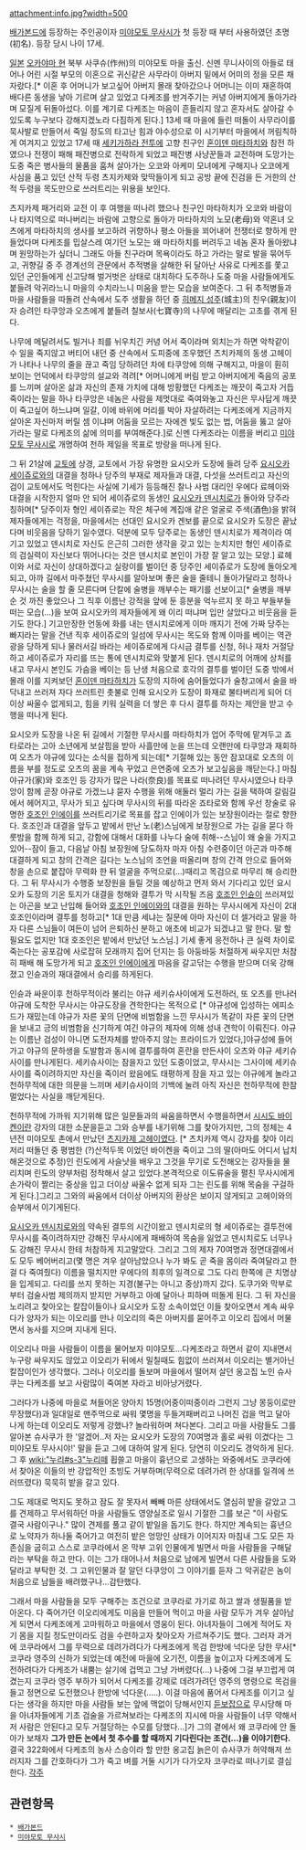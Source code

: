 attachment:info.jpg?width=500

[[배가본드]]에 등장하는 주인공이자 [[미야모토 무사시]]가 첫 등장 때 부터 사용하였던 초명(初名). 등장 당시 나이 17세. 

[[일본]] [[오카야마 현]] 북부 사쿠슈(作州)의 미야모토 마을 출신. 신멘 무니사이의 아들로 태어나 어린 시절 부모의 이혼으로 귀신같은 사무라이 아버지 밑에서 어미의 정을 모른 채 자랐다.[* 이혼 후 어머니가 보고싶어 아버지 몰래 찾아갔으나 어머니는 이미 재혼하여 배다른 동생을 낳아 기르며 살고 있었고 다케조를 반겨주기는 커녕 아버지에게 돌아가라며 모질게 뒤돌아섰다. 이를 계기로 다케조는 마음이 흔들리지 않고 혼자서도 살아갈 수 있도록 누구보다 강해지겠노라 다짐하게 된다.] 13세 때 마을에 들린 떠돌이 사무라이를 묵사발로 만들어서 죽일 정도의 타고난 힘과 야수성으로 이 시기부터 마을에서 꺼림칙하게 여겨지고 있었고 17세 때 [[세키가하라 전투]]에 고향 친구인 [[혼이덴 마타하치]]와 참전 하였으나 전쟁이 패해 패잔병으로 전락하게 되었고 패잔병 사냥꾼들과 교전하며 도망가는 도중 죽은 병사들의 물품을 훔쳐 살아가는 오코와 아케미 모녀에게 구해지나 오코에게 사심을 품고 있던 산적 두령 츠지카제와 맞딱들이게 되고 공방 끝에 진검을 든 거한의 산적 두령을 목도만으로 쓰러트리는 위용을 보인다.

츠지카제 패거리와 교전 이 후 여행을 떠나려 했으나 친구인 마타하치가 오코와 바람이 나 타지역으로 떠나버리는 바람에 고향으로 돌아가 마타하치의 노모(老母)와 약혼녀 오츠에게 마타하치의 생사를 보고하려 귀향하나 평소 아들을 꾀어내어 전쟁터로 향하게 만들었다며 다케조를 밉살스레 여기던 노모는 왜 마타하치를 버려두고 네놈 혼자 돌아왔냐며 원망하는가 싶더니 그래도 아들 친구라며 목욕이라도 하고 가라는 말로 발을 묶어두고, 귀향길 중 주 경계선의 관문에서 추적병을 살해한 뒤 달아난 사유로 다케조를 쫓고 있던 군인들에게 신고당해 벌거벗은 상태로 대치하다 도주하나 도중 마을 사람들에게도 붙들려 악귀라느니 마을의 수치라느니 미움을 받는 모습을 보여준다. 그 뒤 추적병들과 마을 사람들을 따돌려 산속에서 도주 생활을 하던 중 [[히메지 성]]주(城主)의 친우(親友)이자 승려인 타쿠앙과 오츠에게 붙들려 칠보사(七寶寺)의 나무에 매달리는 고초를 겪게 된다.

나무에 메달려서도 빌거나 죄를 뉘우치긴 커녕 어서 죽이라며 외치는가 하면 악착같이 수 일을 죽지않고 버티어 내던 중 산속에서 도피중에 조우했던 츠치카제의 동생 고헤이가 나타나 나무의 줄을 끊고 죽임 당하려던 차에 타쿠앙에 의해 구해지고, 마을이 훤히 보이는 언덕에서 타쿠앙의 설교와 격려[* 어머니에게 버림 받고 아버지에게 죽음의 공포를 느끼며 살아온 삶과 자신의 존재 가치에 대해 방황했던 다케조는 깨끗이 죽고자 거듭 죽이라는 말을 하나 타쿠앙은 네놈은 사람을 제멋대로 죽여와놓고 자신은 무사답게 깨끗이 죽고싶어 하느냐며 일갈, 이에 바위에 머리를 박아 자살하려는 다케조에게 지금까지 살아온 자신마저 버릴 셈 이냐며 어둠을 모르는 자에겐 빛도 없는 법, 어둠을 뚫고 살아가라는 말로 다케조의 삶에 의미를 부여해준다.]로 신멘 다케조라는 이름을 버리고 [[미야모토 무사시]]로 개명하여 천하 제일을 목표로 방랑을 떠나게 된다.

그 뒤 21살에 [[교토]]에 상경, 교토에서 가장 유명한 요시오카 도장에 들려 당주 [[요시오카 세이쥬로]]와의 대결을 청하나 당주의 부재로 제자들과 대결, 다섯을 쓰러트리고 자신의 검이 교토에서도 먹힌다는 사실에 기세가 등등해진 찰나 사범 대리인 우에다 료헤이와 대결을 시작한지 얼마 안 되어 세이쥬로의 동생인 [[요시오카 덴시치로]]가 돌아와 당주라 칭하며[* 당주이자 형인 세이쥬로는 작은 체구에 계집애 같은 얼굴로 주색(酒色)을 밝혀 제자들에게는 걱정을, 마을에서는 선대인 요시오카 겐보를 끝으로 요시오카 도장은 끝났다며 비웃음을 당하기 일수였다. 덕분에 모두 당주로는 동생인 덴시치로가 제격이라 여기고 있었고 덴시치로 자신도 은근히 그러한 생각을 갖고 있는 눈치지만 형인 세이쥬로의 검실력이 자신보다 뛰어나다는 것은 덴시치로 본인이 가장 잘 알고 있는 모양.] 료헤이와 서로 자신이 상대하겠다고 실랑이를 벌이던 중 당주인 세이쥬로가 도장에 돌아오게 되고, 아까 길에서 마주쳤던 무사시를 알아보며 좋은 술을 줄테니 돌아가달라고 청하나 무사시는 술을 할 줄 모른다며 단칼에 술병을 깨부수는 패기를 선보이고[* 술병을 깨부순 것 까진 좋았으나 그 직후 이름난 강적을 앞에 둔 흥분을 억누르지 못 하고 부들부들 떠는 모습(...)을 보여 요시오카의 제자들에게 왜 이리 떠냐며 입만 살았다고 비웃음을 듣기도 한다.] 기고만장한 언동에 화를 내는 덴시치로에게 이마 깨지기 전에 가짜 당주는 빠지라는 말을 건낸 직후 세이쥬로의 일섬에 무사시는 목도와 함께 이마를 베이는 역관광을 당하게 되나 물러서길 바라는 세이쥬로에게 다시금 결투를 신청, 허나 재차 거절당하고 세이쥬로가 자리를 뜨는 통에 덴시치로와 맞붙게 된다. 덴시치로의 어깨에 상처를 내고 무사시 본인도 가슴을 베이는 등 난생 처음으로 호각의 결투를 벌이던 도중 밖에서 몰래 이를 지켜보던 [[혼이덴 마타하치]]가 도장의 지하에 숨어들었다가 술창고에서 술을 바닥내고 쓰러져 자다 쓰러트린 촛불로 인해 요시오카 도장이 화재로 불타버리게 되어 더 이상 싸울수 없게되고, 힘을 키워 실력을 더 쌓은 후 다시 결투를 하자는 제안을 받고 수행을 떠나게 된다.

요시오카 도장을 나온 뒤 길에서 기절한 무사시를 마타하치가 업어 주막에 맡겨두고 죠타로라는 고아 소년에게 보살핌을 받아 사흘만에 눈을 뜨는데 오랜만에 타쿠앙과 재회하여 오츠가 야규에 있다는 소식을 접하게 되는데[* 기절해 있는 동안 잠꼬대로 오츠의 이름을 부를 정도로 오츠의 꿈을 계속 꾸었고 은연중에 오츠가 보고싶음을 깨닫는다.] 마침 야규가(家)와 호조인 등 강자가 많은 나라(奈良)를 목표로 떠나려던 무사시였으나 타쿠앙이 함께 곧장 야규로 가겠느냐 묻자 수행을 위해 애둘러 멀리 가는 길을 택하여 갈림길에서 헤어지고, 무사가 되고 싶다며 무사시의 뒤를 따라온 죠타로와 함께 우선 창술로 유명한 [[호조인 인에이]]를 쓰러트리기로 목표를 잡고 인에이가 있는 보장원이라는 절로 향한다. 호조인과 대결을 앞두고 밭에서 만난 노(老)스님에게 보장원으로 가는 길을 묻다 하룻밤을 함께 하게 되고, 강함에 대해서 대화를 나누다 술에 취해--스님이 왜 술을 가지고있어--잠이 들고, 다음날 아침 보장원에 당도하자 마자 아침 수련중이던 아곤과 마주해 대결하게 되고 창의 간격은 길다는 노스님의 조언을 떠올리며 창의 간격 안으로 들어와 창을 손으로 붙잡아 무력화 한 뒤 얼굴을 주먹으로(...)때리고 목검으로 마무리 해 승리한다. 그 뒤 무사시가 수행중 보장원을 들릴 것을 예상하고 먼저 와서 기다리고 있던 요시오카 도장의 기온 토지가 대결을 청해와 결투가 막 시작될 즈음 [[호조인 인슌]]이 쓰러져있는 아곤을 보고 난입해 들어와 [[호조인 인에이]]와의 대결을 원하는 무사시에게 자신이 2대 호조인이라며 결투를 청하고[* 1대 만큼 세냐는 질문에 아마 자신이 더 셀거라고 말을 하자 다른 스님들이 여든이 넘어 은퇴하신 분하고 애초에 비교가 되겠냐고 말 한다. 말 할 필요도 없지만 1대 호조인은 밭에서 만났던 노스님.] 기세 좋게 응전하나 큰 실력 차이로 죽는다는 공포감에 사로잡혀 모래까지 집어 던지는 등 아둥바둥 처절하게 싸우지만 처참히 패배 해 도망가게 되고 [[호조인 인에이]]에게 마음을 갈고닦는 수행을 받으며 더욱 강해졌고 인슌과의 재대결에서 승리를 하게된다.

인슌과 싸운이후 천하무적이라 불리는 야규 세키슈사이에게 도전하러, 또 오츠를 만나러 야규에 도착한 무사시는 야규도장을 견학한다는 목적으로 [* 야규성에 입성하는 에피소드가 재밌는데 야규가 자른 꽃의 단면에 비범함을 느낀 무사시가 똑같이 자른 꽃의 단면을 보내고 긍의 비범함을 신기하게 여긴 야규의 제자에 의해 성내 견학이 이뤄진다. 야규는 이름난 검성이 아니면 도전자체를 받아주지 않는 프라이드가 있었다,]야규성에 들어가고 야규의 문하생을 도발함과 동시에 결투를하여 혼란을 만든사이 오츠와 야규 세키슈사이를 만나게된다. 세키슈사이는 잠을자고 있던 도중이었고, 무사시는 그사이에 세키슈사이를 죽이려하지만 자신을 죽이러 왔음에도 태평하게 잠을 자고 있는 야규에게 놀라고 천하무적에 대한 의문을 느끼며 세키슈사이의 기백에 눌려 아직 자신은 천하무적에 한참 멀었다는 사실을 깨닫게된다.

천하무적에 가까워 지기위해 많은 일문들과의 싸움을하면서 수행을하면서 [[시시도 바이켄]]이란 강자의 대한 소문을듣고 그와 승부를 내기위해 그를 찾아가지만, 그의 정체는 4년전 미야모토 촌에서 만났던 [[츠지카제 고헤이]]였다. [* 츠치카제 역시 강자를 찾아 이리저리 떠돌던 중 평범한 (?)산적두목 이었던 바이켄을 죽이고 그의 딸(아마도 어디서 납치해온것으로 추정)인 린도에게 사슬낫을 배우고 그것을 무기로 도전해오는 강자들을 물리치며 린도의 양부처럼 정착해서 살고 있었다.본격적으로 이도류술을 펼친 무사시에게 손가락이 짤리는 중상을 입고 더이상 싸울수 없게 되자 그는 린도를 위해 목숨을 구걸하게 된다.]그리고 그와의 싸움에서 더이상 아버지의 환상은 보이지 않게되고 고헤이와의 승부에서 이기게된다.

[[요시오카 덴시치로]]와의 약속된 결투의 시간이왔고 덴시치로의 형 세이쥬로는 결투전에 무사시를 죽이려하지만 강해진 무사시에게 패배하여 목숨을 잃었고 덴시치로도 너무나도 강해진 무사시 한테 처참하게 지고말았다. 그리고 그의 제자 70여명과 정면대결에서도 모두 베어버리고(몇 명은 겨우 살아남았으나 누가 봐도 곧 죽을 몸이라 죽여달라고 한 걸 다 죽여줬다) 이름을 떨치지만 우에다의 최후의 일격으로 그도 다리 한쪽에 큰 치명상을 입게되고. 다리를 쓰지 못하는 지경(불구는 아니고 중상)까지 갔다.
도쿠가와 막부로부터 검술사범 제의까지 받지만 거부하고 아예 달아나 피하며 떠돌게 된다. 그 뒤 자신을 노리려고 찾아오는 칼잡이들이나 요시오카 도장 소속이었던 이들 찾아오면서 계속 싸우다가 양자가 되는 이오리를 만나 이오리의 죽은 아버지를 묻어주고 이오리 집에서 머물면서 농사를 지으며 지내게 된다.

이오리나 마을 사람들이 이름을 물어보자 미야모토...다케조라고 하면서 같이 지내면서 누구랑 싸우지도 않았고 이오리가 뒤에서 밀칠때도 힘없이 쓰러져서 이오리는 별거아닌 칼잡이인가 생각했다. 그러나 이오리를 돌보며 마을에서 떨어져 살던 옹고집 노인 슈사쿠는 다케조를 보고 사람많이 죽여본 자라고 비아냥거렸다.

그러다가 나중에 마을로 쳐들어온 양아치 15명(어중이떠중이라 그런지 그냥 몽둥이로만 무장했다)과 일대일로 맨주먹으로 싸워 몇명을 두들겨패버리고 나머진 겁을 먹고 달아나게 하는데 이오리도 저렇게 강했나? 놀라워하며 쳐다본다. 그리고 마을 사람들도 그를 알아본 슈사쿠가 한 '알겠어..저 자는 요시오카 도장의 70여명과 홀로 싸워 이겼다는 그 미야모토 무사시야!' 말을 듣고 그에 대하여 알게 된다. 당연히 이오리도 경악하게 된다.그 후 [[wiki:"누리#s-3"누리]]떼 휩쓸고 마을이 흉년으로 고생하는 와중에서도 코쿠라에서 찾아온 이들의 반 강압적인 초빙도 거부하며(무력으로 데려가려 한 상대를 일격에 쓰러뜨렸다) 묵묵히 밭을 갈고 있다. 

그도 제대로 먹지도 못하고 잠도 잘 못자서 빼빼 마른 상태에서도 열심히 밭을 갈았고 그를 견제하고 무서워하던 마을 사람들도 영양실조로 일시 기절한 그를 보곤 "이 사람도 결국 사람이구나." 많이 견제를 풀고 같이 밭일을 돕기도 한다. 하지만 계속되는 흉년으로 노약자가 하나둘 죽어가고 여전히 밭은 엉망인 상태가 이어지자 마침내 그도 모든 자존심을 굽히고 스스로 코쿠라에서 온 막부 고위 인물에게 빌면서 마을 사람들을 구해달라는 부탁을 하고 만다. 이는 그가 태어나서 처음으로 남에게 빌면서 다른 사람들을 도와달라고 부탁한 것. 그 고위인물과 잘 알던 다쿠앙이 그 이야기를 듣자 그 악귀같은 놈이 처음으로 남들을 배려했구나...감탄했다.

그래서 마을 사람들을 모두 구해주는 조건으로 코쿠라로 가기로 하고 쌀과 생필품을 받아온다. 다 죽어가던 이오리에게도 미음을 만들어 먹이고 마을 사람 모두가 겨우 살아남게 되면서 다케조에게 고마워하고 마을에서 영웅이 된다. 아녀자들이 그에게 적어도 자기 몸을 지킬 정도만이라도 검을 수련하고자 찾아오자 가르쳐주기도 했다. 그러자 과거에 코쿠라에서 그를 무력으로 데려가려다가 다케조에게 목검 한방에 넉다운 당한 무사[* 코쿠라 영주의 신하가 되었는데 예전에 마을에 오기전, 이름을 높이고자 다케조에게 도전하려다가 다케조가 내뿜는 살기에 겁먹고 그냥 가버렸다(...) 나중에 그걸 부끄럽게 여겼는지 코쿠라 영주 부하가 되어서 다케조를 강제로 데려가려던 영주의 명령으로 목검을 들고 정면으로 도전했으나 한방에 넉다운(.....). 이걸 마음에 품어서 다케조를 이기고 싶다는 생각을 하지만 마을 사람들 보는 앞에 맥없이 당해서인지 [[듣보잡]]으로 무시당해 마을 아녀자들에게 기초 검술을 가르쳐보라는 다케조의 지시에 마을 사람들이 너무 약해서 저 사람은 안된다고 모두 거절당하는 수모를 당했다...]가 그의 곁에서 왜 코쿠라에 안 돌아가 보채자 ''' 그가 만든 논에서 첫 추수를 할 때까지 기다린다는 조건(...)을 이야기한다.''' 결국 322화에서 다케조의 농사 스승이라 할 만한 옹고집 늙은이 슈사쿠가 허약해져 쓰러지자 그를 간호하다가 그가 죽고 벼를 거둘 시기가 다가오자 코쿠라로 떠나기로 결심한다.
[[각주]]
== 관련항목 == 
 * [[배가본드]]
 * [[미야모토 무사시]]
